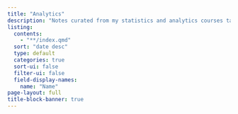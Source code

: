 ```yaml
---
title: "Analytics"
description: "Notes curated from my statistics and analytics courses taught by Dr. Aric LaBarr and Dr. Susan Simmons."
listing:
  contents:
    - "**/index.qmd"
  sort: "date desc"
  type: default
  categories: true
  sort-ui: false
  filter-ui: false
  field-display-names: 
    name: "Name"
page-layout: full
title-block-banner: true
---
```

